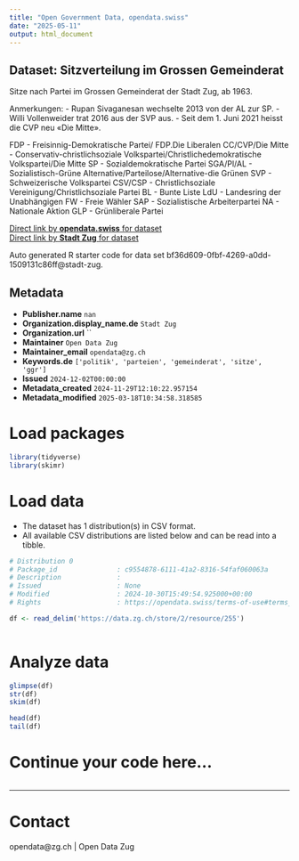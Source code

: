 ```yaml
---
title: "Open Government Data, opendata.swiss"
date: "2025-05-11"
output: html_document
---
```


## Dataset: Sitzverteilung im Grossen Gemeinderat

Sitze nach Partei im Grossen Gemeinderat der Stadt Zug, ab 1963.

Anmerkungen:
- Rupan Sivaganesan wechselte 2013 von der AL zur SP.
- Willi Vollenweider trat 2016 aus der SVP aus.
- Seit dem 1. Juni 2021 heisst die CVP neu «Die Mitte».

FDP - Freisinnig-Demokratische Partei/ FDP.Die Liberalen
CC/CVP/Die Mitte - Conservativ-christlichsoziale Volkspartei/Christlichedemokratische Volkspartei/Die Mitte
SP - Sozialdemokratische Partei
SGA/Pl/AL - Sozialistisch-Grüne Alternative/Parteilose/Alternative-die Grünen
SVP - Schweizerische Volkspartei
CSV/CSP - Christlichsoziale Vereinigung/Christlichsoziale Partei
BL - Bunte Liste
LdU - Landesring der Unabhängigen
FW - Freie Wähler
SAP - Sozialistische Arbeiterpartei
NA - Nationale Aktion
GLP - Grünliberale Partei

[Direct link by **opendata.swiss** for dataset](https://opendata.swiss/de/dataset/sitzverteilung-im-grossen-gemeinderat)<br>
[Direct link by **Stadt Zug** for dataset](https://ratsinfo.stadtzug.ch/geschaefte?itemsPerPage=50&ordering=-begin_date&page=1)

Auto generated R starter code for data set bf36d609-0fbf-4269-a0dd-1509131c86ff@stadt-zug.

## Metadata

- **Publisher.name** `nan`
- **Organization.display_name.de** `Stadt Zug`
- **Organization.url** ``
- **Maintainer** `Open Data Zug`
- **Maintainer_email** `opendata@zg.ch`
- **Keywords.de** `['politik', 'parteien', 'gemeinderat', 'sitze', 'ggr']`
- **Issued** `2024-12-02T00:00:00`
- **Metadata_created** `2024-11-29T12:10:22.957154`
- **Metadata_modified** `2025-03-18T10:34:58.318585`


# Load packages

```r

library(tidyverse)
library(skimr)

```

# Load data

-   The dataset has 1 distribution(s) in CSV format.
-   All available CSV distributions are listed below and can be read into a tibble.

```r

# Distribution 0
# Package_id               : c9554878-6111-41a2-8316-54faf060063a
# Description              : 
# Issued                   : None
# Modified                 : 2024-10-30T15:49:54.925000+00:00
# Rights                   : https://opendata.swiss/terms-of-use#terms_by

df <- read_delim('https://data.zg.ch/store/2/resource/255')



```

# Analyze data

```r

glimpse(df)
str(df)
skim(df)

head(df)
tail(df)

```

# Continue your code here...

```r

```

------------------------------------------------------------------------

# Contact

opendata@zg.ch | Open Data Zug
